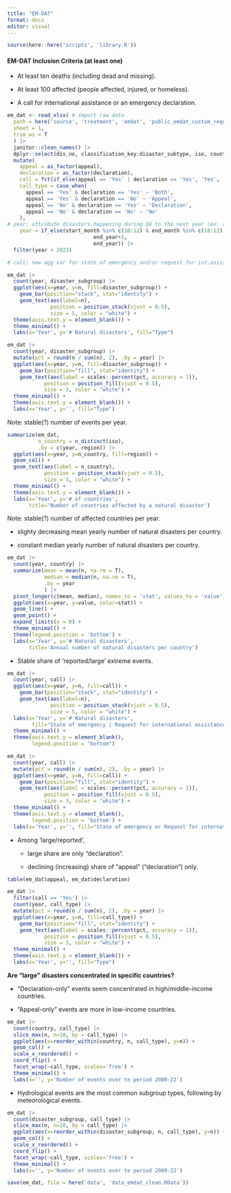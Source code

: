 ```yaml
---
title: "EM-DAT"
format: docx
editor: visual
---
```


```r

source(here::here('scripts', 'library.R'))
```

#### EM-DAT Inclusion Criteria **(at least one)**

-   At least ten deaths (including dead and missing).

-   At least 100 affected (people affected, injured, or homeless).

-   A call for international assistance or an emergency declaration.

```r

em_dat <- read_xlsx( # import raw data
  path = here('source', 'treatment', 'emdat', 'public_emdat_custom_request_2024-04-09_b44a5e9a-5bfb-450b-8e72-ab4a9c42fc72.xlsx'),
  sheet = 1,
  trim_ws = T
  ) |> 
  janitor::clean_names() |> 
  dplyr::select(dis_no, classification_key:disaster_subtype, iso, country, region, associated_types, appeal, declaration, starts_with('magnitude'), ends_with('year'), ends_with('month')) |> 
  mutate( 
    appeal = as_factor(appeal),
    declaration = as_factor(declaration),
    call = fct(if_else(appeal == 'Yes' | declaration == 'Yes', 'Yes', 'No')),
    call_type = case_when(
      appeal == 'Yes' & declaration == 'Yes' ~ 'Both',
      appeal == 'Yes' & declaration == 'No' ~ 'Appeal',
      appeal == 'No' & declaration == 'Yes' ~ 'Declaration',
      appeal == 'No' & declaration == 'No' ~ 'No'
    ),
# year: attribute disasters happening during Q4 to the next year (ex: a flood in December 2010 will be assigned to year=2011)
    year = if_else(start_month %in% c(10:12) & end_month %in% c(10:12),
                            end_year+1, 
                            end_year)) |> 
  filter(year < 2023)

# call: new agg var for state of emergency and/or request for int.assistance
```

```r

em_dat |> 
  count(year, disaster_subgroup) |> 
  ggplot(aes(x=year, y=n, fill=disaster_subgroup)) +
    geom_bar(position="stack", stat="identity") +
    geom_text(aes(label=n), 
              position = position_stack(vjust = 0.5),
              size = 5, color = "white") +
  theme(axis.text.y = element_blank()) +
  theme_minimal() +
  labs(x='Year', y='# Natural disasters', fill="Type")

em_dat |> 
  count(year, disaster_subgroup) |> 
  mutate(pct = round(n / sum(n), 2), .by = year) |>
  ggplot(aes(x=year, y=n, fill=disaster_subgroup)) +
    geom_bar(position="fill", stat="identity") +
    geom_text(aes(label = scales::percent(pct, accuracy = 1)),
            position = position_fill(vjust = 0.5),
            size = 3, color = "white") +
  theme_minimal() +
  theme(axis.text.y = element_blank()) +
  labs(x='Year', y='', fill="Type")
```

Note: stable(?) number of events per year.

```r

summarize(em_dat,
          n_country = n_distinct(iso),
          .by = c(year, region)) |> 
  ggplot(aes(x=year, y=n_country, fill=region)) +
  geom_col() +
  geom_text(aes(label = n_country),
            position = position_stack(vjust = 0.5),
            size = 3, color = "white") +
  theme_minimal() +
  theme(axis.text.y = element_blank()) +
  labs(x='Year', y='# of countries',
       title='Number of countries affected by a natural disaster')
```

Note: stable(?) number of affected countries per year.

-   slighty decreasing mean yearly number of natural disasters per country.

-   constant median yearly number of natural disasters per country.

```r

em_dat |> 
  count(year, country) |> 
  summarize(mean = mean(n, na.rm = T),
            median = median(n, na.rm = T),
            .by = year
            ) |> 
  pivot_longer(c(mean, median), names_to = 'stat', values_to = 'value') |> 
  ggplot(aes(x=year, y=value, color=stat)) +
  geom_line() +
  geom_point() +
  expand_limits(y = 0) +
  theme_minimal() +
  theme(legend.position = 'bottom') +
  labs(x='Year', y='# Natural disasters',
       title='Annual number of natural disasters per country')
```

-   Stable share of 'reported/large' extreme events.

```r

em_dat |> 
  count(year, call) |> 
  ggplot(aes(x=year, y=n, fill=call)) +
    geom_bar(position="stack", stat="identity") +
    geom_text(aes(label=n), 
              position = position_stack(vjust = 0.5),
              size = 5, color = "white") +
  labs(x='Year', y='# Natural disasters', 
        fill="State of emergency | Request for international assistance") +
  theme_minimal() +
  theme(axis.text.y = element_blank(),
        legend.position = "bottom")

em_dat |> 
  count(year, call) |> 
  mutate(pct = round(n / sum(n), 2), .by = year) |>
  ggplot(aes(x=year, y=n, fill=call)) +
    geom_bar(position="fill", stat="identity") +
    geom_text(aes(label = scales::percent(pct, accuracy = 1)),
            position = position_fill(vjust = 0.5),
            size = 3, color = "white") +
  theme_minimal() +
  theme(axis.text.y = element_blank(),
        legend.position = 'bottom') +
  labs(x='Year', y='', fill="State of emergency or Request for international assistance")
```

-   Among 'large/reported',

    -   large share are only "declaration".

    -   declining (increasing) share of "appeal" ("declaration") only.

```r

table(em_dat$appeal, em_dat$declaration)

em_dat |> 
  filter(call == 'Yes') |> 
  count(year, call_type) |> 
  mutate(pct = round(n / sum(n), 2), .by = year) |>
  ggplot(aes(x=year, y=n, fill=call_type)) +
    geom_bar(position="fill", stat="identity") +
    geom_text(aes(label = scales::percent(pct, accuracy = 1)),
            position = position_fill(vjust = 0.5),
            size = 3, color = "white") +
  theme_minimal() +
  theme(axis.text.y = element_blank()) +
  labs(x='Year', y='', fill="Type")
```

**Are "large" disasters concentrated in specific countries?**

-   "Declaration-only" events seem concentrated in high/middle-income countries.

-   "Appeal-only" events are more in low-income countries.

```r

em_dat |> 
  count(country, call_type) |> 
  slice_max(n, n=10, by = call_type) |> 
  ggplot(aes(x=reorder_within(country, n, call_type), y=n)) +
  geom_col() +
  scale_x_reordered() +
  coord_flip() +
  facet_wrap(~call_type, scales='free') +
  theme_minimal() +
  labs(x='', y='Number of events over te period 2000-22')
```

-   Hydrological events are the most common subgroup types, following by meteorological events.

```r

em_dat |> 
  count(disaster_subgroup, call_type) |> 
  slice_max(n, n=10, by = call_type) |> 
  ggplot(aes(x=reorder_within(disaster_subgroup, n, call_type), y=n)) +
  geom_col() +
  scale_x_reordered() +
  coord_flip() +
  facet_wrap(~call_type, scales='free') +
  theme_minimal() +
  labs(x='', y='Number of events over te period 2000-22')
```

```r
save(em_dat, file = here('data', 'data_emdat_clean.RData'))
```
